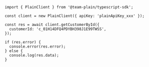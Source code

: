 ```tsx
import { PlainClient } from '@team-plain/typescript-sdk';

const client = new PlainClient({ apiKey: 'plainApiKey_xxx' });

const res = await client.getCustomerById({
  customerId: 'c_01H14DFQ4PDYBH398J1E99TWSS',
});

if (res.error) {
  console.error(res.error);
} else {
  console.log(res.data);
}
```
